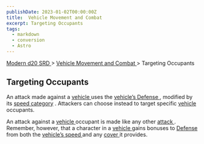 ```yaml
---
publishDate: 2023-01-02T00:00:00Z
title:  Vehicle Movement and Combat 
excerpt: Targeting Occupants
tags:
  - markdown
  - conversion
  - Astro
---
```


[ Modern d20 SRD ](/#modernD20) > [ Vehicle Movement and Combat ](modern-d20-srd-vehicle-movement-and-combat-index) > Targeting Occupants

##  Targeting Occupants

An attack made against a [ vehicle ](modern-d20-srd-equipment-equipment-vehicles) uses the [ vehicle’s ](modern-d20-srd-equipment-equipment-vehicles)
[ Defense ](modern-d20-srd-combat-defense) , modified by its [ speed category](modern-d20-srd-vehicle-movement-and-combat-vehicle-speed) . Attackers can
choose instead to target specific [ vehicle ](modern-d20-srd-equipment-equipment-vehicles) occupants.

An attack against a [ vehicle ](modern-d20-srd-equipment-equipment-vehicles)
occupant is made like any other [ attack ](modern-d20-srd-combat-attack-roll)
. Remember, however, that a character in a [ vehicle ](modern-d20-srd-equipment-equipment-vehicles) gains bonuses to [ Defense ](modern-d20-srd-combat-defense) from both the [ vehicle’s ](modern-d20-srd-equipment-equipment-vehicles) [ speed ](modern-d20-srd-vehicle-movement-and-combat-vehicle-speed) and any [ cover ](modern-d20-srd-combat-cover) it provides.

